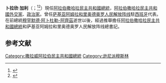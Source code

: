 {{Infobox officeholder
|name              = 卜拉欣·加利<br>Brahim Ghali<br>إبراهيم غالي
|honorific-suffix  = 
|image             = File:Brahim Ghali.jpg
|imagesize         =
|smallimage        = <!--If this is specified, "image" should not be.-->
|alt               = 
|caption           = 
|order             = 
|office            = {{SADR}}第2任[[阿拉伯撒哈拉民主共和國總統|總統]]
|     = [[阿卜杜勒-卡迪尔·塔利卜·奥马尔|阿卜杜勒-卡迪尔·塔利卜·奥马尔]]<br>[[穆罕默德·瓦利·阿齊|穆罕默德·瓦利·阿齊]]
|term_start        = 2016年7月9日
|term_end          = 
|predecessor       = [[卡特里·阿杜|卡特里·阿杜]]{{small|（代理）}}
|successor         =  
|office1            = [[波利萨里奥阵线|波利萨里奥阵线]]中央委员会总书记
|deputy1 =     [[阿卜杜勒-卡迪尔·塔利卜·奥马尔|阿卜杜勒-卡迪尔·塔利卜·奥马尔]]<br>[[穆罕默德·瓦利·阿齊|穆罕默德·瓦利·阿齊]]
|term_start1        = 2016年7月9日
|term_end1          = 
|predecessor1       = [[卡特里·阿杜|卡特里·阿杜]]{{small|（代理）}}
|successor1         =  
|office2          =  西撒哈拉驻阿尔及利亚大使
|term_start2      = 2010年6月5日
|term_end2        = 2016年7月12日
|primeminister2    = [[阿卜杜勒-卡迪尔·塔利卜·奥马尔|阿卜杜勒-卡迪尔·塔利卜·奥马尔]]
|predecessor2      = 穆罕默德·贝萨
|successor2        =  暂缺
|office3           = 波利薩里奧陣線同西班牙談判代表
|term_start3       = 1999年9月
|term_end3        = 2008年2月
|primeminister3    = {{le|布斯拉亞·哈穆迪·巴尤恩|Bouchraya Hammoudi Bayoun}}<br>阿卜杜勒-卡迪尔·塔利卜·奥马尔
|predecessor3     = 奥马尔·曼苏尔
|successor3       = {{le|布斯拉亞·哈穆迪·巴尤恩|Bouchraya Hammoudi Bayoun}}
|office4         = {{SADR}}国防部长
|term_start4      = 1976年5月
|term_end4        = 1989年
|primeminister4    = [[穆罕默德·拉明·乌尔德·艾哈迈德|穆罕默德·拉明·乌尔德·艾哈迈德]]<br>{{le|馬赫福·阿里·拜巴|Mahfoud Ali Beiba}}
|predecessor4     = 
|successor4       =穆罕默德·拉明·布哈利
|nationality   = {{SADR}}
|birth_name    = 
|birth_date    = {{Birth date and age|1949|09|16|df=yes}}
|birth_place   = {{flag|Spanish Sahara}}[[斯马拉|斯马拉]] 
|death_date    = <!-- {{Death date and age|YYYY|MM|DD|YYYY|MM|DD}} -->
|death_place   =
|death_cause   =
|resting_place =
|resting_place_coordinates = <!-- {{coord|LAT|LONG|display=inline,title}} -->
|residence     = {{ALG}}[[阿爾及爾|阿爾及爾]]
|ethnicity     = [[撒哈拉人|撒哈拉人]]
|citizenship   = 
|other_names   =
|education     =
|alma_mater    = 
|employer      =
|occupation    = [[外交官|外交官]]、[[政治家|政治家]]
|years_active  = 1969年至今
|height        =
|weight        =
|religion      = [[伊斯蘭教|伊斯蘭教]][[遜尼派|遜尼派]]
|spouse        =
|partner       =
|children      =
|parents       =
|awards        =
|website       =
|footnotes     =
|party         = [[萨基亚阿姆拉和里奥德奥罗人民解放阵线|萨基亚阿姆拉和里奥德奥罗人民解放阵线]]
|box_width     =
}}

'''卜拉欣·加利'''（{{lang-ar|إبراهيم غالي}}；{{bd|1949年|9月16日}}<ref>{{cite news |title=Ambassador Brahim Gali condoles family of Abdelhamid Mehri |url=http://www.spsrasd.info/en/content/ambassador-brahim-gali-condoles-family-abdelhamid-mehri |publisher=Sahara Press Service |date=2012-02-02 |accessdate=09-05-2012 |deadurl=yes |archiveurl=https://web.archive.org/web/20150120153858/http://www.spsrasd.info/en/content/ambassador-brahim-gali-condoles-family-abdelhamid-mehri |archivedate=2015-01-20 }}</ref><ref>{{cite news|title=The Polisario accused AQIM of kidnapping 3 Europeans|url=http://www.ennaharonline.com/en/news/7531.html|publisher=Ennahar online|date=2011-10-23|accessdate=09-05-2012|deadurl=yes|archiveurl=https://web.archive.org/web/20150120163452/http://www.ennaharonline.com/en/news/7531.html|archivedate=2015-01-20}}</ref>）現任[[阿拉伯撒哈拉民主共和國總統|阿拉伯撒哈拉民主共和國總統]]，[[阿拉伯撒哈拉民主共和國|阿拉伯撒哈拉民主共和國]][[外交家|外交家]]、[[政治家|政治家]]。曾任[[萨基亚阿姆拉和里奥德奥罗人民解放阵线|萨基亚阿姆拉和里奥德奥罗人民解放阵线]]駐[[西班牙|西班牙]]代表。在前總統[[穆罕默德·阿卜杜勒-阿齊茲|穆罕默德·阿卜杜勒-阿齊茲]]逝世以後，經過推舉擔任[[阿拉伯撒哈拉民主共和國總統|阿拉伯撒哈拉民主共和國總統]]和萨基亚阿姆拉和里奥德奥罗人民解放阵线總書記。

==参考文献==
{{reflist}}

{{s-start}}
{{s-off}}
{{s-bef|before=[[卡特里·阿杜|卡特里·阿杜]]{{small|（代理）}}}}
{{s-ttl|title=[[撒拉威阿拉伯民主共和國總統|阿拉伯撒哈拉民主共和国總統]]|years=2016年－}}
{{s-inc}}
{{s-end}}

[[Category:撒拉威阿拉伯民主共和國總統|Category:撒拉威阿拉伯民主共和國總統]]
[[Category:逊尼派穆斯林|Category:逊尼派穆斯林]]